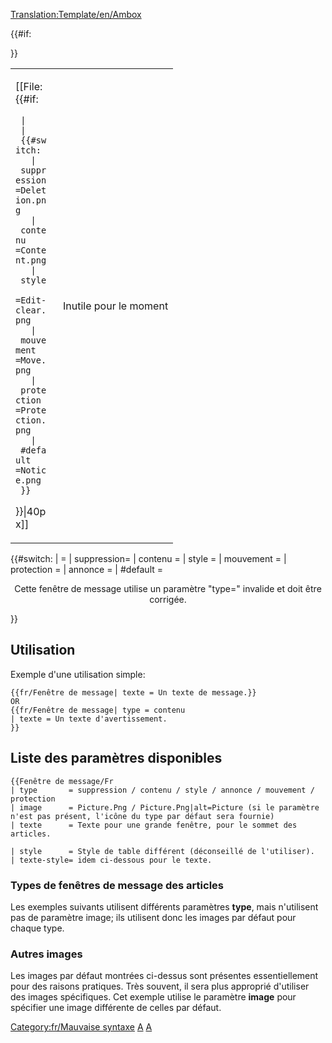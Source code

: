 <noinclude>[[Translation:Template/en/Ambox]]</noinclude><!-- 
      Adaptation du code Ambox de Wiki

--><noinclude></noinclude><includeonly><table style="{{#IF: {{{style|}}} | {{{style}}} | margin: 0px 10% 0px 10%; border: 1px solid #aaa; background:#fbfbfb}}"><tr>
<td style="border-left: 10px solid {{#switch:{{{type|}}} 
  | suppression=#b22222;
  | contenu    =#f28500;
  | style      =#f4c430;
  | mouvement  =#9932cc;
  | protection =#bba;
  | #default   =#1e90ff;
}} padding: 2px 0 2px 0.5em;"><div style="width: 52px;">[[File:{{#if:{{{image|}}}
  | {{{image}}}
  | {{#switch:{{{type|}}}
    | suppression=Deletion.png
    | contenu    =Content.png
    | style      =Edit-clear.png
    | mouvement  =Move.png
    | protection =Protection.png
    | #default   =Notice.png
  }}
}}|40px]]</div></td><td style="{{#IF: {{{texte-style|}}} | {{{texte-style}}} | border: none; padding: 0.25em 0.9em; width: 100%;}}"> {{{texte|}}} </td>
{{#if:{{{imageright|}}}
<td style="padding: 2px 0.5em 2px 0;">Inutile pour le moment</td>
}}</tr></table><!-- 
Détecte et informe sur l'utilisation avec un paramètre [[Template:Fenêtre de message/Fr#Types de fenêtres de message des articles|"type"]] erroné:
-->{{#switch:{{{type|}}}
|            = <!--Aucun type fourni est également une entrée valide --> 
| suppression=
| contenu    = 
| style      =
| mouvement  =
| protection =
| annonce    =
| #default   = <div style="text-align: center;">Cette fenêtre de message utilise un paramètre "type={{{type|}}}" invalide et doit être corrigée.</div>[[Category:fr/Mauvaise syntaxe]]
}}</includeonly><noinclude>

==Utilisation==
Exemple d'une utilisation simple:

<pre>
{{fr/Fenêtre de message| texte = Un texte de message.}}
OR
{{fr/Fenêtre de message| type = contenu
| texte = Un texte d'avertissement.
}}
</pre>

{{fr/Fenêtre de message| texte = Un texte de message.}}
{{fr/Fenêtre de message| type = contenu | texte = Un texte d'avertissement.}}


==Liste des paramètres disponibles==
<pre>
{{Fenêtre de message/Fr
| type       = suppression / contenu / style / annonce / mouvement / protection
| image      = Picture.Png / Picture.Png|alt=Picture (si le paramètre n'est pas présent, l'icône du type par défaut sera fournie)
| texte      = Texte pour une grande fenêtre, pour le sommet des articles.

| style      = Style de table différent (déconseillé de l'utiliser).
| texte-style= idem ci-dessous pour le texte.
</pre>



=== Types de fenêtres de message des articles ===

Les exemples suivants utilisent différents paramètres '''type''', mais n'utilisent pas de paramètre image; ils utilisent donc les images par défaut pour chaque type.


{{fr/Fenêtre de message| type  = suppression
| texte = type=<u>suppression</u> – Problèmes de suppression, comme {{en/S|fr/Suppression}}.
}}
{{fr/Fenêtre de message| type  = contenu
| texte = type=<u>contenu</u> – Problèmes de contenu, comme {{en/S|fr/Avertissement}}.
}}
{{fr/Fenêtre de message| type  = style
| texte = type=<u>style</u> – Problèmes de style, comme {{en/S|fr/Nettoyage}}.
}}
{{fr/Fenêtre de message| type  = annonce
| texte = type=<u>annonce</u> – Notes sur l'article, comme {{en/S|fr/Courant}}.
}}
{{fr/Fenêtre de message| type  = mouvement
| texte = type=<u>mouvement</u> – Propositions de fusion, découpe et inter-wiki, comme {{en/S|fr/Découpe}}.
}}
{{fr/Fenêtre de message| type  = protection
| texte = type=<u>protection</u> – Notes de protection, comme {{en/S|fr/Historique}}.
}}

=== Autres images ===

Les images par défaut montrées ci-dessus sont présentes essentiellement pour des raisons pratiques. Très souvent, il sera plus approprié d'utiliser des images spécifiques. Cet exemple utilise le paramètre '''image''' pour spécifier une image différente de celles par défaut.

{{fr/Fenêtre de message| type  = annonce
| image =en/Manual/OpenttdManual.png|alt= Manuel Openttd
| texte = Quelque chose Quelque chose Quelque chose
}}

[[Category:fr/Templates|A]][[Category:fr/Fenêtres de message|A]]
</noinclude><!--

  CSS si l'option devient disponible

/* Styles des fenêtres de message des articles */
table.ambox {
    margin: 0px 10%;   /* 10% = Ne débordera pas sur les autres éléments */
    border: 1px solid #aaa; 
    border-left: 10px solid #1e90ff;    /* "Annonce" bleue par défaut */
    background: #fbfbfb; 
}
table.ambox + table.ambox {   /* Bordure simple entre les boîtes empilées. */
    margin-top: -1px;
}
.ambox th.mbox-text, 
.ambox td.mbox-text {            /* Les cellules du corps du message */
    padding: 0.25em 0.5em;       /* 0.5em gauche/droite */
}
.ambox td.mbox-image {           /* La cellule de l'image à gauche */
    padding: 2px 0 2px 0.5em;    /* 0.5em gauche, 0px droite */
}
.ambox td.mbox-imageright {      /* La cellule de l'image de droite */
    padding: 2px 0.5em 2px 0;    /* 0px gauche, 0.5em droite */
}

table.ambox-notice {
    border-left: 10px solid #1e90ff;    /* Bleu */
}
table.ambox-speedy {
    border-left: 10px solid #b22222;    /* Rouge */
    background: #fee;                   /* Rose */
}
table.ambox-delete {
    border-left: 10px solid #b22222;    /* Rouge */
}
table.ambox-content {
    border-left: 10px solid #f28500;    /* Orange */
}
table.ambox-style {
    border-left: 10px solid #f4c430;    /* Jaune */
}
table.ambox-move {
    border-left: 10px solid #9932cc;    /* Violet */
}
table.ambox-protection {
    border-left: 10px solid #bba;       /* Gris métallisé */
}
-->